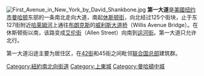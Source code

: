 [[File:First_Avenue_in_New_York_by_David_Shankbone.jpg|thumb]]
'''第一大道'''是[[美國|美國]][[纽约市|纽约市]][[曼哈顿|曼哈顿]]东部的一条南北走向大道，南起[[休斯顿街|休斯顿街]]，向北经过125个街块，止于东127街附近[[哈莱姆河|哈莱姆河]]上通往[[布朗克斯|布朗克斯]]的[[威利斯大道桥|威利斯大道桥]]（Willis Avenue Bridge）。在休斯顿街以南，该路变成[[艾伦街|艾伦街]]（Allen Street）向南到[[运河街|运河街]]。第一大道只允许北行。

第一大道沿途主要为居住区，在[[42街|42街]]和45街之间毗邻[[联合国总部|联合国总部]]建筑群。

{{紐約市市區主要大道}}

[[Category:紐約南北向街道|Category:紐約南北向街道]]
[[Category:上東城|Category:上東城]]
[[Category:曼哈頓中城|Category:曼哈頓中城]]